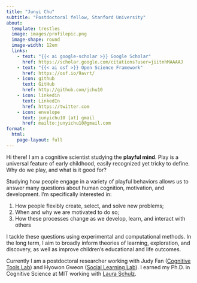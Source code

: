 ```yaml
---
title: "Junyi Chu"
subtitle: "Postdoctoral fellow, Stanford University"
about: 
  template: trestles
  image: images/profilepic.png
  image-shape: round
  image-width: 12em
  links:
    - text: "{{< ai google-scholar >}} Google Scholar"
      href: https://scholar.google.com/citations?user=jiitnhMAAAAJ
    - text: "{{< ai osf >}} Open Science Framework"
      href: https://osf.io/9avrt/
    - icon: github
      text: GitHub
      href: http://github.com/jchu10
    - icon: linkedin
      text: LinkedIn
      href: https://twitter.com
    - icon: envelope
      text: junyichu10 [at] gmail
      href: mailto:junyichu10@gmail.com
format:
  html:
    page-layout: full
---
```


Hi there! I am a cognitive scientist studying the **playful mind**. Play is a universal feature of early childhood, easily recognized yet tricky to define. Why do we play, and what is it good for?

Studying how people engage in a variety of playful behaviors allows us to answer many questions about human cognition, motivation, and development. I'm specifically interested in:

(1) How people flexibly create, select, and solve new problems;
(2) When and why we are motivated to do so;
(3) How these processes change as we develop, learn, and interact with others

I tackle these questions using experimental and computational methods. In the long term, I aim to broadly inform theories of learning, exploration, and discovery, as well as improve children's educational and life outcomes.

Currently I am a postdoctoral researcher working with Judy Fan ([Cognitive Tools Lab](http://cogtoolslab.github.io/)) and Hyowon Gweon ([Social Learning Lab](http://sll.stanford.edu)). I earned my Ph.D. in Cognitive Science at MIT working with [Laura Schulz](https://eccl.mit.edu).
